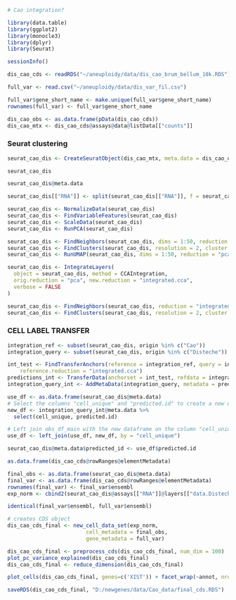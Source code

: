 ```r
# Cao integration?

library(data.table)
library(ggplot2)
library(monocle3)
library(dplyr)
library(Seurat)
```

```r
sessionInfo()
```


```r
dis_cao_cds <- readRDS("~/aneuploidy/data/dis_cao_brum_bellum_10k.RDS")
```

```r
full_var <- read.csv("~/aneuploidy/data/dis_var_fil.csv")

full_var$gene_short_name <- make.unique(full_var$gene_short_name)
rownames(full_var) <- full_var$gene_short_name
```


```r
dis_cao_obs <- as.data.frame(pData(dis_cao_cds))
dis_cao_mtx <- dis_cao_cds@assays@data@listData[["counts"]]
```


### Seurat clustering

```r
seurat_cao_dis <- CreateSeuratObject(dis_cao_mtx, meta.data = dis_cao_obs)
```

```r
seurat_cao_dis
```

```r
seurat_cao_dis@meta.data
```


```r
seurat_cao_dis[["RNA"]] <- split(seurat_cao_dis[["RNA"]], f = seurat_cao_dis$origin)

seurat_cao_dis <- NormalizeData(seurat_cao_dis)
seurat_cao_dis <- FindVariableFeatures(seurat_cao_dis)
seurat_cao_dis <- ScaleData(seurat_cao_dis)
seurat_cao_dis <- RunPCA(seurat_cao_dis)

seurat_cao_dis <- FindNeighbors(seurat_cao_dis, dims = 1:50, reduction = "pca")
seurat_cao_dis <- FindClusters(seurat_cao_dis, resolution = 2, cluster.name = "unintegrated_clusters")
seurat_cao_dis <- RunUMAP(seurat_cao_dis, dims = 1:50, reduction = "pca", reduction.name = "umap.unintegrated")
```


```r
seurat_cao_dis <- IntegrateLayers(
  object = seurat_cao_dis, method = CCAIntegration,
  orig.reduction = "pca", new.reduction = "integrated.cca",
  verbose = FALSE
)

seurat_cao_dis <- FindNeighbors(seurat_cao_dis, reduction = "integrated.cca", dims = 1:50)
seurat_cao_dis <- FindClusters(seurat_cao_dis, resolution = 2, cluster.name = "cca_clusters")
```

### CELL LABEL TRANSFER

```r
integration_ref <- subset(seurat_cao_dis, origin %in% c("Cao"))
integration_query <- subset(seurat_cao_dis, origin %in% c("Disteche"))

int_test <- FindTransferAnchors(reference = integration_ref, query = integration_query, dims = 1:50,
    reference.reduction = "integrated.cca")
predictions_int <- TransferData(anchorset = int_test, refdata = integration_ref$Main_cluster_name, dims = 1:50)
integration_query_int <- AddMetaData(integration_query, metadata = predictions_int)
```

```r
use_df <- as.data.frame(seurat_cao_dis@meta.data)
# Select the columns "cell_unique" and "predicted.id" to create a new dataframe
new_df <- integration_query_int@meta.data %>% 
  select(cell_unique, predicted.id)

# Left join obs_df_main with the new dataframe on the column "cell_unique"
use_df <- left_join(use_df, new_df, by = "cell_unique")
```

```r
seurat_cao_dis@meta.data$predicted_id <- use_df$predicted.id
```

```r
as.data.frame(dis_cao_cds@rowRanges@elementMetadata)
```


```r
final_obs <- as.data.frame(seurat_cao_dis@meta.data)
final_var <- as.data.frame(dis_cao_cds@rowRanges@elementMetadata)
rownames(final_var) <- final_var$ensembl
exp_norm <- cbind2(seurat_cao_dis@assays[["RNA"]]@layers[["data.Disteche"]], seurat_cao_dis@assays[["RNA"]]@layers[["data.Cao"]])
```

```r
identical(final_var$ensembl, full_var$ensembl)
```


```r
# creates CDS object
dis_cao_cds_final <- new_cell_data_set(exp_norm,
                         cell_metadata = final_obs,
                         gene_metadata = full_var)
```



```r
dis_cao_cds_final <- preprocess_cds(dis_cao_cds_final, num_dim = 100)
plot_pc_variance_explained(dis_cao_cds_final)
dis_cao_cds_final <- reduce_dimension(dis_cao_cds_final)
```

```r
plot_cells(dis_cao_cds_final, genes=c('XIST')) + facet_wrap(~annot, nrow=3)
```

```r
saveRDS(dis_cao_cds_final, "D:/newgenes/data/Cao_data/final_cds.RDS")
```


